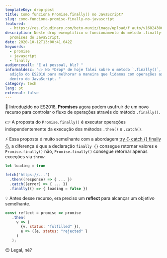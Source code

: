 ```yaml
---
templateKey: drop-post
title: Como funciona Promise.finally() no JavaScript?
slug: como-funciona-promise-finally-no-javascript
featured:
  - https://res.cloudinary.com/beto-muniz/image/upload/f_auto/v1602430648/Titulo_Image_Site_1_mbiakw.jpg
description: Neste drop exemplifico o funcionamento do método .finally() em
  promises do JavaScript.
date: 2020-10-12T13:00:41.642Z
keywords:
  - promise
  - javascript
  - finally
audiencecall: "E aí pessoal, blz? "
informaldesc: "👉 No *Drop* de hoje falei sobre o método `.finally()`, uma
  adição do ES2018 para melhorar a maneira que lidamos com operações assíncronas
  dentro do JavaScript. "
category: tech
lang: pt
external: false
---
```


<Drop>

🌟 Introduzido no ES2018, **Promises** agora podem usufruir de um novo recurso para controlar o fluxo de operações através do método `.finally()`.

👉 A proposta do `Promise.finally()` é executar operações independentemente da execução dos métodos `.then()` e `.catch()`. 

⚡️ Essa proposta é muito semelhante com a abordagem [try {} catch {} finally {}](https://betomuniz.com/drops/try-catch-finally-statements-no-javascript), a diferença é que a declaração `finally {}` consegue retornar valores e `Promise.finally()` não, `Promise.finally()` consegue retornar apenas exceções via `throw`. 

```javascript
let loading = true

fetch('https://...')
  .then((response) => { ... })
  .catch((error) => { ... })
  .finally(() => { loading = false })
```

💡 Antes desse recurso, era preciso um **reflect** para alcançar um objetivo semelhante.

```javascript
const reflect = promise => promise
   .then(
     v => (
       {v, status: "fulfilled" }),
       e => ({e, status: "rejected" }
     )
   );
```

😉 Legal, né?

</Drop>